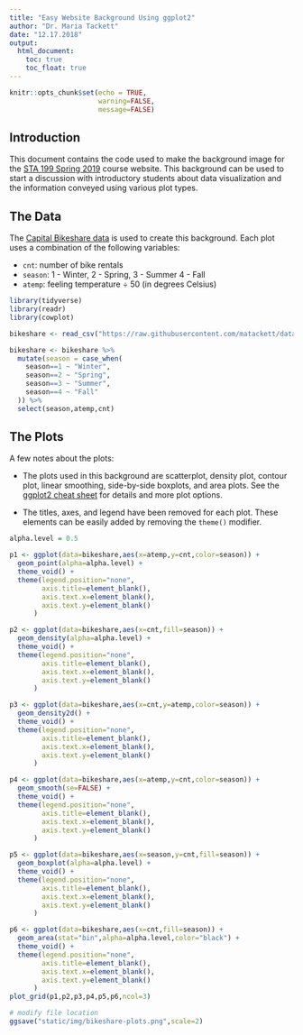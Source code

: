 ```yaml
---
title: "Easy Website Background Using ggplot2"
author: "Dr. Maria Tackett"
date: "12.17.2018"
output: 
  html_document: 
    toc: true
    toc_float: true
---
```


```r
knitr::opts_chunk$set(echo = TRUE,
                      warning=FALSE,
                      message=FALSE)
```

## Introduction 

This document contains the code used to make the background image for the [STA 199 Spring 2019](https://www2.stat.duke.edu/courses/Spring19/sta199.001/) course website. This background can be used to start a discussion with introductory students about data visualization and the information conveyed using various plot types.



## The Data

The [Capital Bikeshare data](https://archive.ics.uci.edu/ml/datasets/bike+sharing+dataset) is used to create this background. Each plot uses a combination of the following variables: 

- `cnt`: number of bike rentals
- `season`: 1 - Winter, 2 - Spring, 3 - Summer 4 - Fall 
- `atemp`: feeling temperature &#247; 50 (in degrees Celsius)
<br> 

```r
library(tidyverse)
library(readr)
library(cowplot)
```

```r
bikeshare <- read_csv("https://raw.githubusercontent.com/matackett/data/master/capital-bikeshare.csv")                          
```


```r
bikeshare <- bikeshare %>%
  mutate(season = case_when(
    season==1 ~ "Winter",
    season==2 ~ "Spring",
    season==3 ~ "Summer",
    season==4 ~ "Fall"
  )) %>% 
  select(season,atemp,cnt)
```

## The Plots

A few notes about the plots: 

- The plots used in this background are scatterplot, density plot, contour plot, linear smoothing, side-by-side boxplots, and area plots. See the [ggplot2 cheat sheet](https://www.rstudio.com/wp-content/uploads/2015/03/ggplot2-cheatsheet.pdf) for details and more plot options.

-  The titles, axes, and legend have been removed for each plot. These elements can be easily added by removing the `theme()` modifier. 

```r
alpha.level = 0.5 

p1 <- ggplot(data=bikeshare,aes(x=atemp,y=cnt,color=season)) +
  geom_point(alpha=alpha.level) +
  theme_void() +
  theme(legend.position="none",
        axis.title=element_blank(),
        axis.text.x=element_blank(),
        axis.text.y=element_blank()
      )

p2 <- ggplot(data=bikeshare,aes(x=cnt,fill=season)) +
  geom_density(alpha=alpha.level) +
  theme_void() +
  theme(legend.position="none",
        axis.title=element_blank(),
        axis.text.x=element_blank(),
        axis.text.y=element_blank()
      )

p3 <- ggplot(data=bikeshare,aes(x=cnt,y=atemp,color=season)) +
  geom_density2d() +
  theme_void() +
  theme(legend.position="none",
        axis.title=element_blank(),
        axis.text.x=element_blank(),
        axis.text.y=element_blank()
      )

p4 <- ggplot(data=bikeshare,aes(x=atemp,y=cnt,color=season)) +
  geom_smooth(se=FALSE) +
  theme_void() +
  theme(legend.position="none",
        axis.title=element_blank(),
        axis.text.x=element_blank(),
        axis.text.y=element_blank()
      )

p5 <- ggplot(data=bikeshare,aes(x=season,y=cnt,fill=season)) +
  geom_boxplot(alpha=alpha.level) +
  theme_void() +
  theme(legend.position="none",
        axis.title=element_blank(),
        axis.text.x=element_blank(),
        axis.text.y=element_blank()
      )

p6 <- ggplot(data=bikeshare,aes(x=cnt,fill=season)) +
  geom_area(stat="bin",alpha=alpha.level,color="black") +
  theme_void() +
  theme(legend.position="none",
        axis.title=element_blank(),
        axis.text.x=element_blank(),
        axis.text.y=element_blank()
      )
plot_grid(p1,p2,p3,p4,p5,p6,ncol=3)
```

```r
# modify file location
ggsave("static/img/bikeshare-plots.png",scale=2)
```


